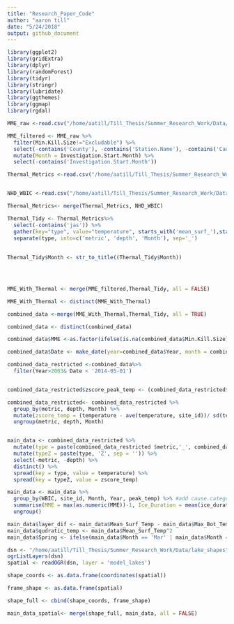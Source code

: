 ```yaml
---
title: "Research_Paper_Code"
author: "aaron till"
date: "5/24/2018"
output: github_document
---
```



```r
library(ggplot2)
library(gridExtra)
library(dplyr)
library(randomForest)
library(tidyr)
library(stringr)
library(lubridate)
library(ggthemes)
library(ggmap)
library(rgdal)

```

```r

MME_raw <-read.csv("/home/aatill/Till_Thesis/Summer_Research_Work/Data/Fish Kill Data Updated 5_24_2018.csv")

MME_filtered <- MME_raw %>%
  filter(Min.Kill.Size!="Excludable") %>%
  select(-contains('County'), -contains('Station.Name'), -contains('Cause.Desc'), -contains('Site.Seq.No'), -contains('Fishkill.Inv.Seq.No'), - contains('Location.QA.Comment'), -contains('Activity.Desc'), -contains('Recommended.Action.Desc'), -contains('Fish.Kill.Comment'), -contains('Live.Fish.Desc')) %>%
  mutate(Month = Investigation.Start.Month) %>%
  select(-contains('Investigation.Start.Month'))

```

```r
Thermal_Metrics <-read.csv("/home/aatill/Till_Thesis/Summer_Research_Work/Data/thermal_metrics.csv") 


NHD_WBIC <-read.csv("/home/aatill/Till_Thesis/Summer_Research_Work/Data/NHD_WBIC.csv")

Thermal_Metrics<- merge(Thermal_Metrics, NHD_WBIC) 
```




```r
Thermal_Tidy <- Thermal_Metrics%>%
  select(-contains('jas')) %>%
  gather(key="type", value="temperature", starts_with('mean_surf_'),starts_with('mean_bot_'), starts_with('max_surf_'), starts_with('max_bot_')) %>%
  separate(type, into=c('metric', 'depth', 'Month'), sep='_')
  
  
Thermal_Tidy$Month <- str_to_title((Thermal_Tidy$Month)) 


  

```

```r

MME_With_Thermal <- merge(MME_filtered,Thermal_Tidy, all = FALSE) 

MME_With_Thermal <- distinct(MME_With_Thermal)

```

```r


combined_data <-merge(MME_With_Thermal,Thermal_Tidy, all = TRUE) 

combined_data <- distinct(combined_data)

```

```r

combined_data$MME <-as.factor(ifelse(is.na(combined_data$Min.Kill.Size), 0, 1))

combined_data$Date <- make_date(year=combined_data$Year, month = combined_data$Month)

```

```r

combined_data_restricted <-combined_data%>%
  filter(Year>2003& Date < '2014-05-01')


combined_data_restricted$zscore_peak_temp <- (combined_data_restricted$peak_temp - ave(combined_data_restricted$peak_temp,combined_data_restricted$site_id)) / sd(combined_data_restricted$peak_temp)

combined_data_restricted<- combined_data_restricted %>%
  group_by(metric, depth, Month) %>%
  mutate(zscore_temp = (temperature - ave(temperature, site_id))/ sd(temperature)) %>%
  ungroup(metric, depth, Month)



```


```r

main_data <- combined_data_restricted %>%
  mutate(type = paste(combined_data_restricted $metric,'_', combined_data_restricted $depth, sep = '')) %>%
  mutate(typeZ = paste(type, 'Z', sep = '')) %>%
  select(-metric, -depth) %>%
  distinct() %>%
  spread(key = type, value = temperature) %>%
  spread(key = typeZ, value = zscore_temp)

```

```r
main_data <- main_data %>%
  group_by(WBIC, site_id, Month, Year, peak_temp) %>% #add cause.category.4 
  summarise(MME = max(as.numeric(MME))-1, Ice_Duration = mean(ice_duration_days, na.rm = TRUE), Schmidt = mean(schmidt_daily_annual_sum, na.rm = TRUE), Variance_After_Ice_30 = mean(coef_var_0.30, na.rm = TRUE), Variance_After_Ice_60 = mean(coef_var_30.60, na.rm = TRUE), Cumulative_Above_0 = mean(gdd_wtr_0c, na.rm = TRUE), Cumulative_Above_5 = mean(gdd_wtr_5c, na.rm = TRUE), Cumulative_Above_10 = mean(gdd_wtr_10c, na.rm = TRUE), Mean_Surf_Temp = max(mean_surf, na.rm = TRUE), Max_Surf_Temp = max(max_surf, na.rm = TRUE), Mean_Bot_Temp = max(mean_bot, na.rm = TRUE), Max_Bot_Temp = max(max_bot, na.rm = TRUE), Mean_Surf_Zscore = max(mean_surfZ, na.rm = TRUE), Max_Surf_Zscore = max(max_surfZ, na.rm = TRUE), Mean_Bot_Zscore = max(mean_botZ, na.rm = TRUE), Max_Bot_Zscore = max(max_botZ, na.rm = TRUE)) %>%
  ungroup() 
```

```r

main_data$layer_dif <- main_data$Mean_Surf_Temp - main_data$Max_Bot_Temp
main_data$qudratic_temp <- main_data$Mean_Surf_Temp^2 
main_data$Spring <- ifelse(main_data$Month == 'Mar' | main_data$Month == 'Apr' | main_data$Month == 'May', 1, 0)
```

```r
dsn <- "/home/aatill/Till_Thesis/Summer_Research_Work/Data/lake_shapes"
ogrListLayers(dsn)
spatial <- readOGR(dsn, layer = 'model_lakes')

```
```r
shape_coords <- as.data.frame(coordinates(spatial))

frame_shape <- as.data.frame(spatial)

shape_full <- cbind(shape_coords, frame_shape)

```


```r

main_data_spatial<- merge(shape_full, main_data, all = FALSE)

```




